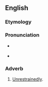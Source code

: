 ==English==

===Etymology===
{{suffix|en|abandoned|ly}}

===Pronunciation===
* {{a|RP}} {{IPA|/əˈbæn.dn̩.əd.li/|lang=en}}
* {{a|GenAm}} {{IPA|/əˈbæn.dn̩.əd.li/|lang=en}}

===Adverb===
{{en-adv}}

# [[unrestrainedly|Unrestrainedly]].